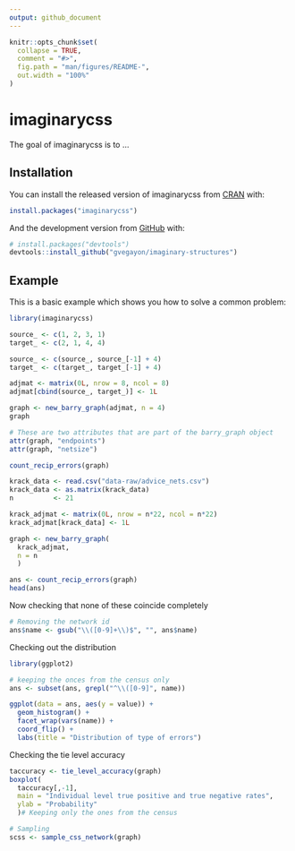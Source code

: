 ```yaml
---
output: github_document
---
```


<!-- README.md is generated from README.Rmd. Please edit that file -->

```r
knitr::opts_chunk$set(
  collapse = TRUE,
  comment = "#>",
  fig.path = "man/figures/README-",
  out.width = "100%"
)
```

# imaginarycss

<!-- badges: start -->
<!-- badges: end -->

The goal of imaginarycss is to ...

## Installation

You can install the released version of imaginarycss from [CRAN](https://CRAN.R-project.org) with:

``` r
install.packages("imaginarycss")
```

And the development version from [GitHub](https://github.com/) with:

``` r
# install.packages("devtools")
devtools::install_github("gvegayon/imaginary-structures")
```
## Example

This is a basic example which shows you how to solve a common problem:

```r
library(imaginarycss)

source_ <- c(1, 2, 3, 1) 
target_ <- c(2, 1, 4, 4)

source_ <- c(source_, source_[-1] + 4)
target_ <- c(target_, target_[-1] + 4)

adjmat <- matrix(0L, nrow = 8, ncol = 8)
adjmat[cbind(source_, target_)] <- 1L

graph <- new_barry_graph(adjmat, n = 4)
graph

# These are two attributes that are part of the barry_graph object
attr(graph, "endpoints")
attr(graph, "netsize")

count_recip_errors(graph)
```

```r
krack_data <- read.csv("data-raw/advice_nets.csv")
krack_data <- as.matrix(krack_data)
n          <- 21

krack_adjmat <- matrix(0L, nrow = n*22, ncol = n*22)
krack_adjmat[krack_data] <- 1L

graph <- new_barry_graph(
  krack_adjmat,
  n = n
  )

ans <- count_recip_errors(graph)
head(ans)
```

Now checking that none of these coincide completely

```r
# Removing the network id
ans$name <- gsub("\\([0-9]+\\)$", "", ans$name)
```

Checking out the distribution

```r
library(ggplot2)

# keeping the onces from the census only
ans <- subset(ans, grepl("^\\([0-9]", name))

ggplot(data = ans, aes(y = value)) +
  geom_histogram() + 
  facet_wrap(vars(name)) +
  coord_flip() +
  labs(title = "Distribution of type of errors")
```


Checking the tie level accuracy

```r
taccuracy <- tie_level_accuracy(graph)
boxplot(
  taccuracy[,-1],
  main = "Individual level true positive and true negative rates",
  ylab = "Probability"
  )# Keeping only the ones from the census

# Sampling
scss <- sample_css_network(graph)
```

```r

```

